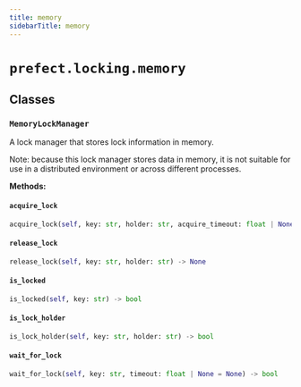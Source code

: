 ```yaml
---
title: memory
sidebarTitle: memory
---
```


# `prefect.locking.memory`

## Classes

### `MemoryLockManager` <sup><a href="https://github.com/PrefectHQ/prefect/blob/main/src/prefect/locking/memory.py#L27" target="_blank"><Icon icon="github" size="14" /></a></sup>


A lock manager that stores lock information in memory.

Note: because this lock manager stores data in memory, it is not suitable for
use in a distributed environment or across different processes.


**Methods:**

#### `acquire_lock` <sup><a href="https://github.com/PrefectHQ/prefect/blob/main/src/prefect/locking/memory.py#L64" target="_blank"><Icon icon="github" size="14" /></a></sup>

```python
acquire_lock(self, key: str, holder: str, acquire_timeout: float | None = None, hold_timeout: float | None = None) -> bool
```

#### `release_lock` <sup><a href="https://github.com/PrefectHQ/prefect/blob/main/src/prefect/locking/memory.py#L172" target="_blank"><Icon icon="github" size="14" /></a></sup>

```python
release_lock(self, key: str, holder: str) -> None
```

#### `is_locked` <sup><a href="https://github.com/PrefectHQ/prefect/blob/main/src/prefect/locking/memory.py#L186" target="_blank"><Icon icon="github" size="14" /></a></sup>

```python
is_locked(self, key: str) -> bool
```

#### `is_lock_holder` <sup><a href="https://github.com/PrefectHQ/prefect/blob/main/src/prefect/locking/memory.py#L189" target="_blank"><Icon icon="github" size="14" /></a></sup>

```python
is_lock_holder(self, key: str, holder: str) -> bool
```

#### `wait_for_lock` <sup><a href="https://github.com/PrefectHQ/prefect/blob/main/src/prefect/locking/memory.py#L197" target="_blank"><Icon icon="github" size="14" /></a></sup>

```python
wait_for_lock(self, key: str, timeout: float | None = None) -> bool
```
